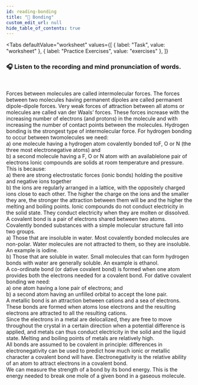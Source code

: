 ```yaml
---
id: reading-bonding
title: "📝 Bonding"
custom_edit_url: null
hide_table_of_contents: true
---
```



<Tabs
  defaultValue="worksheet"
  values={[
    { label: "Task", value: "worksheet" },
    { label: "Practice Exercises", value: "exercises" },
  ]}
>
<TabItem value="worksheet">

### 🎧️ Listen to the recording and mind pronunciation of words.

<ReactPlayer
  url="/media/504.154e706c.mp3"
  width="100ww"
  height="40px"
  controls={true}
/>

<br />

Forces between molecules are called intermolecular forces. The forces between two molecules having permanent dipoles are called permanent dipole-dipole forces. Very weak forces of attraction between all atoms or molecules are called van der Waals’ forces. These forces increase with the increasing number of electrons (and protons) in the molecule and with increasing the number of contact points between the molecules. Hydrogen bonding is the strongest type of intermolecular force. For hydrogen bonding to occur between twomolecules we need:<br/>
a) one molecule having a hydrogen atom covalently bonded toF, O or N (the three most electronegative atoms) and<br/>
b) a second molecule having a F, O or N atom with an availablelone pair of electrons Ionic compounds are solids at room temperature and pressure. <br/>
This is because:<br/>
a) there are strong electrostatic forces (ionic bonds) holding the positive and negative ions together<br/>
b) the ions are regularly arranged in a lattice, with the oppositely charged ions close to each other. The higher the charge on the ions and the smaller they are, the stronger the attraction between them will be and the higher the melting and boiling points. Ionic compounds do not conduct electricity in the solid state. They conduct electricity when they are molten or dissolved.<br/>
A covalent bond is a pair of electrons shared between two atoms. Covalently bonded substances with a simple molecular structure fall into two groups.<br/>
a) Those that are insoluble in water. Most covalently bonded molecules are non-polar. Water molecules are not attracted to them, so they are insoluble. An example is iodine.<br/>
b) Those that are soluble in water. Small molecules that can form hydrogen bonds with water are generally soluble. An example is ethanol.<br/>
A co-ordinate bond (or dative covalent bond) is formed when one atom provides both the electrons needed for a covalent bond. For dative covalent bonding we need:<br/>
a) one atom having a lone pair of electrons; and<br/>
b) a second atom having an unfilled orbital to accept the lone pair. <br/>
A metallic bond is an attraction between cations and a sea of electrons. These bonds are formed when atoms lose electrons and the resulting electrons are attracted to all the resulting cations. <br/>
Since the electrons in a metal are delocalized, they are free to move throughout the crystal in a certain direction when a potential difference is applied, and metals can thus conduct electricity in the solid and the liquid state. Melting and boiling points of metals are relatively high.<br/>
All bonds are assumed to be covalent in principle: differences in electronegativity can be used to predict how much ionic or metallic character a covalent bond will have. Electronegativity is the relative ability of an atom to attract electrons in a covalent bond.<br/>
We can measure the strength of a bond by its bond energy. This is the energy needed to break one mole of a given bond in a gaseous molecule.<br/>

<Frame src="https://learningapps.org/watch?v=pxwbwhcvk21" height="630px" />

</TabItem>

<TabItem value="exercises">

<Frame src="https://learningapps.org/watch?v=pya6tidd321" height="480px" />
<Frame src="https://learningapps.org/watch?v=pugtnjb7a21" height="480px" />
<Frame src="https://learningapps.org/watch?v=pvdrodrik21" height="480px" />
<Frame src="https://learningapps.org/watch?v=pu65wy6o321" height="1040px" />
<Frame src="https://learningapps.org/watch?v=p2abpuetk21" height="680px" />  
<Frame src="https://learningapps.org/watch?v=p3v3q0g3n21" height="920px" />
<Frame src="https://learningapps.org/watch?v=p4cte4d1k21" height="580px" />
<Frame src="https://learningapps.org/watch?v=pqd1ipn6a21" height="730px" />
<Frame src="https://learningapps.org/watch?v=pryeas8av21" height="580px" />
<Frame src="https://learningapps.org/watch?v=pd2zo4aej21" height="780px" />
<Frame src="https://learningapps.org/watch?v=pw4fff5ja21" height="780px" />
<Frame src="https://learningapps.org/watch?v=pbmm0q10j21" height="480px" />

</TabItem>
</Tabs>
